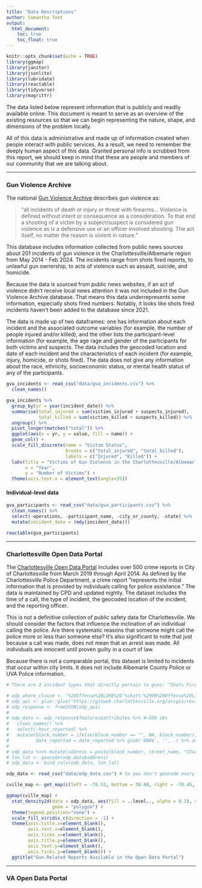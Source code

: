 ```yaml
---
title: "Data Descriptions"
author: Samantha Toet
output: 
  html_document:
    toc: true
    toc_float: true
---
```


```r
knitr::opts_chunk$set(echo = TRUE)
library(ggmap)
library(janitor)
library(jsonlite)
library(lubridate)
library(reactable)
library(tidyverse)
library(magrittr)
```

The data listed below represent information that is publicly and readily available online. This document is meant to serve as an overview of the existing resources so that we can begin representing the nature, shape, and dimensions of the problem locally.

All of this data is administrative and made up of information created when people interact with public services. As a result, we need to remember the deeply human aspect of this data. Granted personal info is scrubbed from this report, we should keep in mind that these are people and members of our community that we are talking about.

---

### Gun Violence Archive

The national [Gun Violence Archive](https://www.gunviolencearchive.org/) describes gun violence as:

> "all incidents of death or injury or threat with firearms... Violence is defined without intent or consequence as a consideration. To that end a shooting of a victim by a subject/suspect is considered gun violence as is a defensive use or an officer involved shooting. The act itself, no matter the reason is violent in nature."

This database includes information collected from public news sources about 201 incidents of gun violence in the Charlottesville/Albemarle region from May 2014 - Feb 2024. The incidents range from shots fired reports, to unlawful gun ownership, to acts of violence such as assault, suicide, and homicide.

Because the data is sourced from public news websites, if an act of violence didn't receive local news attention it was not included in the Gun Violence Archive database. That means this data underrepresents some information, especially shots fired numbers. Notably, it looks like shots fired incidents haven't been added to the database since 2021.

The data is made up of two dataframes: one has information about each incident and the associated outcome variables (for example, the number of people injured and/or killed), and the other lists the participant-level information (for example, the age rage and gender of the participants for both victims and suspects. The data includes the geocoded location and date of each incident and the characteristics of each incident (for example, injury, homicide, or shots fired). The data does not give any information about the race, ethnicity, socioeconomic status, or mental health status of any of the participants.

```r

gva_incidents <- read_csv("data/gva_incidents.csv") %>%
  clean_names() 

gva_incidents %>%
  group_by(yr = year(incident_date)) %>%
  summarise(total_injured = sum(victims_injured + suspects_injured),
            total_killed = sum(victims_killed + suspects_killed)) %>%
  ungroup() %>%
  pivot_longer(matches("total")) %>% 
  ggplot(aes(x = yr, y = value, fill = name)) +
  geom_col() +
  scale_fill_discrete(name = "Victim Status",
                      breaks = c("total_injured", "total_killed"),
                      labels = c("Injured", "Killed")) +
  labs(title = "Victims of Gun Violence in the Charlottesville/Albemarle Region",
       x = "Year",
       y = "Number of Victims") +
  theme(axis.text.x = element_text(angle=35))
```

#### Individual-level data

```r

gva_participants <- read_csv("data/gva_participants.csv") %>%
  clean_names() %>%
  select(-operations, -participant_name, -city_or_county, -state) %>%
  mutate(incident_date = (mdy(incident_date)))

reactable(gva_participants)

```

------------------------------------------------------------------------

### Charlottesville Open Data Portal

The [Charlottesville Open Data Portal](https://opendata.charlottesville.org/datasets/charlottesville::crime-data/about) includes over 500 crime reports in City of Charlottesville from March 2019 through April 2014. As defined by the Charlottesville Police Department, a crime report "represents the initial information that is provided by individuals calling for police assistance." The data is maintained by CPD and updated nightly. The dataset includes the time of a call, the type of incident, the geocoded location of the incident, and the reporting officer.

This is not a definitive collection of public safety data for Charlottesville. We should consider the factors that influence the inclination of an individual calling the police. Are there systematic reasons that someone might call the police more or less than someone else? It's also significant to note that just because a call was made, does not mean that an arrest was made. All individuals are innocent until proven guilty in a court of law.

Because there is not a comparable portal, this dataset is limited to incidents that occur within city limits. It does not include Albemarle County Police or UVA Police information.

```r

# There are 3 incident types that directly pertain to guns: "Shots Fired/Illegal Hunting", "Robbery - Armed", "Weapons Violations"

# odp_where_clause <- "%28Offense%20LIKE%20'%shot%'%29OR%28Offense%20LIKE%20'%armed%'%29OR%28Offense%20LIKE%20'%weapon%'%29"
# odp_api <- glue::glue("https://gisweb.charlottesville.org/arcgis/rest/services/OpenData_2/MapServer/6/query?where={gun_where_clause}&outFields=*&outSR=4326&f=json")
# odp_response <- fromJSON(odp_api)
# 
# odp_data <- odp_response$features$attributes %>% #~500 obs
#   clean_names() %>%
#   select(-hour_reported) %>%
#   mutate(block_number = ifelse(block_number == "", NA, block_number),
#          date_reported = date_reported %>% gsub('000$', '', .) %>% as.numeric() %>% as.POSIXct())
# 
# odp_data %<>% mutate(address = paste(block_number, street_name, "Charlottesville VA"))
# lon_lat <- geocode(odp_data$address)
# odp_data <- bind_cols(odp_data, lon_lat)

odp_data <- read_csv("data/odp_data.csv") # So you don't geocode every time

cville_map <- get_map(c(left = -78.53, bottom = 38.00, right = -78.45, top = 38.07), maptype = "roadmap", color = "bw")

ggmap(cville_map) +
  stat_density2d(data = odp_data, aes(fill = ..level.., alpha = 0.1), # removes 55 values
                 geom = "polygon") +
  theme(legend.position="none") +
  scale_fill_viridis_c(direction = -1) +
  theme(axis.title.x=element_blank(),
        axis.text.x=element_blank(),
        axis.ticks.x=element_blank(),
        axis.title.y=element_blank(),
        axis.text.y=element_blank(),
        axis.ticks.y=element_blank()) +
  ggtitle("Gun-Related Reports Available in the Open Data Portal")

```

------------------------------------------------------------------------

### VA Open Data Portal


